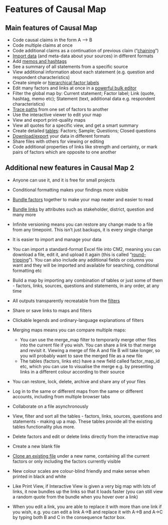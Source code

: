 # Features of Causal Map{#x}

## Main features of Causal Map

- Code causal claims in the form A –> B
- Code multiple claims at once
- Code additional claims as a continuation of previous claim (“[chaining](#xchaining-links)")
- [Import data](#ximport) (and meta-data about your sources) in different formats
- Add [memos and hashtags](#xmemosandhashtags)
- See a summary of all statements from a specific source
- View additional information about each statement (e.g. question and respondent characteristics)
- Create simple or [hierarchical factor labels](#xhierarchical-coding)
- Edit many factors and links at once in a [powerful bulk editor](#factor-editor)
- Filter the global map by: Current statement; Factor label; Link (quote, hashtag, memo etc); Statement (text, additional data e.g. respondent characteristics)
- [Trace paths](#xtrace-paths) from one set of factors to another
- Use the interactive viewer to edit your map
- View and export print-quality maps
- View all quotes for a specific view, and get a smart summary
- Create detailed [tables](#core-tables): Factors; Sample; Questions; Closed questions
- [Download/export](#xroundtripping) your data in different formats
- Share files with others for viewing or editing
- Code additional properties of links like strength and certainty, or mark pairs of factors which are opposite to one another

## Additional new features in Causal Map 2

- Anyone can use it, and it is free for small projects

- Conditional formatting makes your findings more visible

- [Bundle factors](#xbundlefactors) together to make your map neater and easier to read

- [Bundle links](#bundlelinks) by attributes such as stakeholder, district, question and many more

- Infinite versioning means you can restore any change made to a file from any timepoint. This isn't just backups, it is every single change

- It is easier to import and manage your data

- You can import a standard-format Excel file into CM2, meaning you can download a file, edit it, and upload it again (this is called "[round-tripping](#xroundtripping)").  You can also include any additional fields or columns you want and they will be imported and available for searching, conditional formatting etc

- Build a map by importing any combination of tables or just some of them - factors, links, sources, questions and statements, in any order, at any time

- All outputs transparently recreatable from the [filters](#advanced-editor)

- Share or save links to maps and filters

- Clickable legends and ordinary-language explanations of filters

- Merging maps means you can compare multiple maps:

  - You can use the merge_map filter to temporarily merge other files into the current file if you wish. You can share a link to that merge and revisit it. Viewing a merge of file A and file B will take longer, so you will probably want to save the merged file as a new file
  - The tables (factors, links etc) have a new field called factor_map_id etc, which you can use to visualise the merge e.g. by presenting links in a different colour according to their source

- You can restore, lock, delete, archive and share any of your files

- Log in to the same or different maps from the same or different accounts, including from multiple browser tabs

- Collaborate on a file asynchronously

- View, filter and sort all the tables - factors, links, sources, questions and statements - making up a map. These tables provide all the existing tables functionality plus more. 

- Delete factors and edit or delete links directly from the interactive map

- Create a new blank file

- [Clone an existing file](#xown-copy) under a new name, containing all the current factors or only including the factors currently visible

- New colour scales are colour-blind friendly and make sense when printed in black and white

- Like Print View, if Interactive View is given a very big map with lots of links, it now bundles up the links so that it loads faster (you can still view a random quote from the bundle when you hover over a link)

- When you edit a link, you are able to replace it with more than one link if you wish, e.g. you can edit a link A→B and replace it with A→B and A→C by typing both B and C in the consequence factor box. 

  

